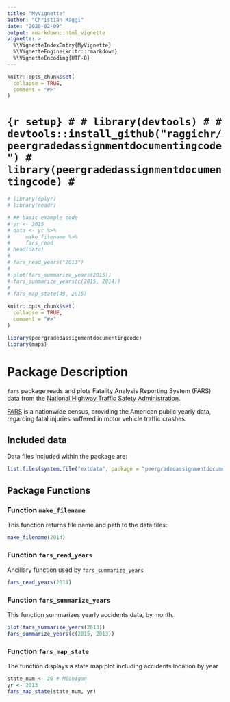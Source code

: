 ```yaml
---
title: "MyVignette"
author: "Christian Raggi"
date: "2020-02-09"
output: rmarkdown::html_vignette
vignette: >
  %\VignetteIndexEntry{MyVignette}
  %\VignetteEngine{knitr::rmarkdown}
  %\VignetteEncoding{UTF-8}
---
```


```r
knitr::opts_chunk$set(
  collapse = TRUE,
  comment = "#>"
)
```

# ```{r setup}
# # library(devtools)
# # devtools::install_github("raggichr/peergradedassignmentdocumentingcode")
# library(peergradedassignmentdocumentingcode)
# ```

```r
# library(dplyr)
# library(readr)

# ## basic example code
# yr <- 2015
# data <- yr %>%
#     make_filename %>%
#     fars_read
# head(data)
# 
# fars_read_years("2013")
# 
# plot(fars_summarize_years(2015))
# fars_summarize_years(c(2015, 2014))
# 
# fars_map_state(49, 2015)
```


```r
knitr::opts_chunk$set(
  collapse = TRUE,
  comment = "#>"
)
```

```r
library(peergradedassignmentdocumentingcode)
library(maps)
```

# Package Description
`fars` package reads and plots Fatality Analysis Reporting System (FARS) data from the [National Highway Traffic Safety Administration](https://www.nhtsa.gov/research-data/fatality-analysis-reporting-system-fars).

[FARS](https://en.wikipedia.org/wiki/Fatality_Analysis_Reporting_System) is a nationwide census, providing the American public yearly data, regarding fatal injuries suffered in motor vehicle traffic crashes.


## Included data
Data files included within the package are:
```r
list.files(system.file("extdata", package = "peergradedassignmentdocumentingcode"))
```


## Package Functions

### Function `make_filename`
This function returns file name and path to the data files:
```r
make_filename(2014)
```


### Function `fars_read_years`
Ancillary function used by `fars_summarize_years`
```r
fars_read_years(2014)
```


### Function `fars_summarize_years`
This function summarizes yearly accidents data, by month.
```r
plot(fars_summarize_years(2013))
fars_summarize_years(c(2015, 2013))
```


### Function `fars_map_state`
The function displays a state map plot including accidents location by year
```r
state_num <- 26 # Michigan
yr <- 2013
fars_map_state(state_num, yr)
```
